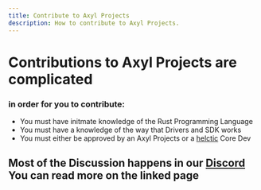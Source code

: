 ```yaml
---
title: Contribute to Axyl Projects
description: How to contribute to Axyl Projects.
---
```


# Contributions to Axyl Projects are complicated

### in order for you to contribute:
 - You must have initmate knowledge of the Rust Programming Language
 - You must have a knowledge of the way that Drivers and SDK works
 - You must either be approved by an Axyl Projects or a [helctic](https://helctic.dev) Core Dev

 ## Most of the Discussion happens in our [Discord](/community/discord) You can read more on the linked page

<ImageComponent />
